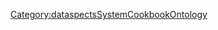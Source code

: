 <includeonly>{{METADATA|Keywords={{{HasKeyword|}}}|HasEntityTitle={{{HasEntityTitle}}}|HasEntityBlurb={{{HasEntityBlurb|}}}|HasEntityType=Diagram}}
{{Annotation
  |AnnotationPredicate=HasDrawIoURL
  |AnnotationObject={{{HasDrawIoURL|}}}
}}
</includeonly>
<noinclude>[[Category:dataspectsSystemCookbookOntology]]</noinclude>
